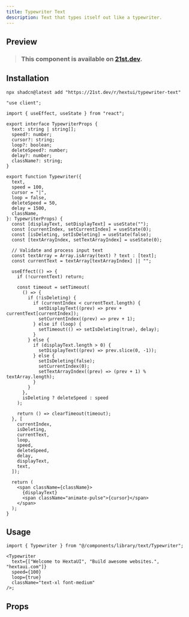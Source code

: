```yaml
---
title: Typewriter Text
description: Text that types itself out like a typewriter.
---
```



## Preview

<PreviewContainer>
  <Typewriter
    text={["Welcome to HextaUI", "Build awesome websites", "hextaui.com"]}
    speed={100}
    loop={true}
    cursor=" |"
    className="text-xl font-medium"
  />
</PreviewContainer>

> ### This component is available on [21st.dev](https://tinyurl.com/3dyw8c3c).

## Installation

```package-install tab="CLI"
npx shadcn@latest add "https://21st.dev/r/hextui/typewriter-text"
```

```tsx title="Typewriter.tsx" tab="Manually"
"use client";

import { useEffect, useState } from "react";

export interface TypewriterProps {
  text: string | string[];
  speed?: number;
  cursor?: string;
  loop?: boolean;
  deleteSpeed?: number;
  delay?: number;
  className?: string;
}

export function Typewriter({
  text,
  speed = 100,
  cursor = "|",
  loop = false,
  deleteSpeed = 50,
  delay = 1500,
  className,
}: TypewriterProps) {
  const [displayText, setDisplayText] = useState("");
  const [currentIndex, setCurrentIndex] = useState(0);
  const [isDeleting, setIsDeleting] = useState(false);
  const [textArrayIndex, setTextArrayIndex] = useState(0);

  // Validate and process input text
  const textArray = Array.isArray(text) ? text : [text];
  const currentText = textArray[textArrayIndex] || "";

  useEffect(() => {
    if (!currentText) return;

    const timeout = setTimeout(
      () => {
        if (!isDeleting) {
          if (currentIndex < currentText.length) {
            setDisplayText((prev) => prev + currentText[currentIndex]);
            setCurrentIndex((prev) => prev + 1);
          } else if (loop) {
            setTimeout(() => setIsDeleting(true), delay);
          }
        } else {
          if (displayText.length > 0) {
            setDisplayText((prev) => prev.slice(0, -1));
          } else {
            setIsDeleting(false);
            setCurrentIndex(0);
            setTextArrayIndex((prev) => (prev + 1) % textArray.length);
          }
        }
      },
      isDeleting ? deleteSpeed : speed
    );

    return () => clearTimeout(timeout);
  }, [
    currentIndex,
    isDeleting,
    currentText,
    loop,
    speed,
    deleteSpeed,
    delay,
    displayText,
    text,
  ]);

  return (
    <span className={className}>
      {displayText}
      <span className="animate-pulse">{cursor}</span>
    </span>
  );
}
```

## Usage

```tsx
import { Typewriter } from "@/components/library/text/Typewriter";

<Typewriter
  text={["Welcome to HextaUI", "Build awesome websites.", "hextaui.com"]}
  speed={100}
  loop={true}
  className="text-xl font-medium"
/>;
```

## Props

<AutoTypeTable
  path="./components/library/text/Typewriter.tsx"
  name="TypewriterProps"
/>

